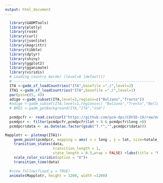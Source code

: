 ```yaml
---
output: html_document
---
```



```r
  library(GADMTools)
  library(plotly)
  library(rosm)
  library(curl)
  library(jsonlite)
  library(magrittr)
  library(tibble)
  library(dplyr)
  library(shiny)
  library(ggplot2)
  library(gganimate)
  library(viridis)
  # Loading country border (level=0 [default])
  # -----------------------------------------------------------------
  ITA <-gadm_sf_loadCountries("ITA",basefile ="./",level=2)
  ITA1 <-gadm_sf_loadCountries("ITA",basefile ="./",level=1)
  par(pin=c(5, 4))
  adige <-gadm_subset(ITA,level=2,regions=c("Bolzano","Trento"))
  #adige <-gadm_subset(ITA,level=1,regions=c( "Bolzano","Trento","Belluno"))
  # BRE2 <-gadm_getBackground(ITA,"ITA","osm")
  
  pcmdpcfr <- read.csv(curl("https://github.com/pcm-dpc/COVID-19/raw/master/dati-regioni/dpc-covid19-ita-regioni.csv"))
  pcmdpcr <- filter(pcmdpcfr,pcmdpcfr$lat > 0 & pcmdpcfr$long >0)
  pcmdpcr$data <- as.Date(as.factor(gsub("T.*","",pcmdpcr$data)))
```

```r
Mapplotr <- plotmap(ITA1)+
    geom_point(pcmdpcr, mapping = aes( x = long , y = lat, size=totale_casi, col = totale_casi, alpha=0.01))+scale_size(range = c(0, 20))+
    transition_states(data,
                      transition_length = 1,
                      state_length = 0.5,wrap = FALSE) +labs(title = "Made with R by Jürgen Mayr, Date:{frame_time}", x="Longitude",y="Latitude",colour="Casi totali") + theme(plot.title = element_text(size=20), legend.text = element_text( size = 20)) + theme(legend.title = element_text( size=20))+ guides(fill = guide_colourbar(barwidth = 2, barheight = 30))+
    scale_color_viridis(option = "D")+
    transition_time(data)
  
  #view_follow(fixed_y = TRUE)
  animate(Mapplotr, height = 1200, width =1200)
  ```
